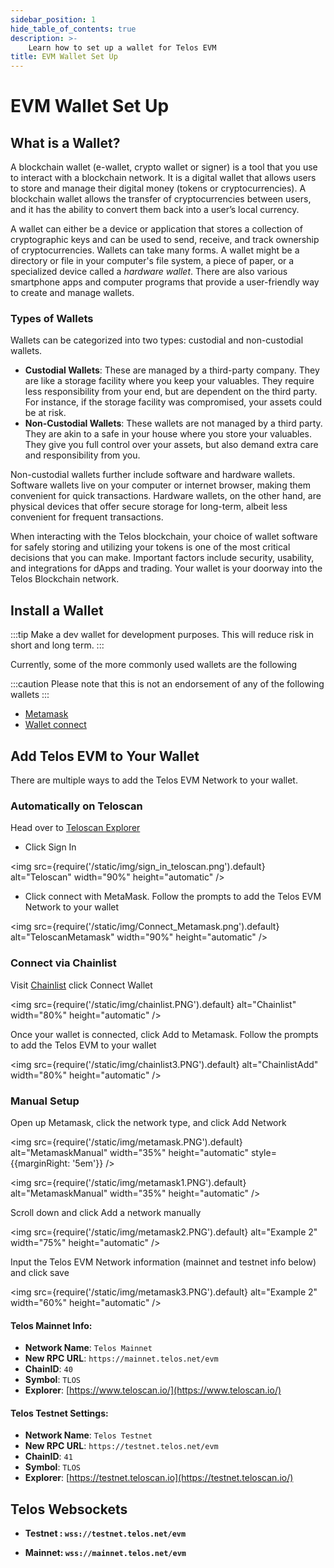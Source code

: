```yaml
---
sidebar_position: 1
hide_table_of_contents: true
description: >-
    Learn how to set up a wallet for Telos EVM
title: EVM Wallet Set Up
---
```


# EVM Wallet Set Up

## What is a Wallet?

A blockchain wallet (e-wallet, crypto wallet or signer) is a tool that you use to interact with a blockchain network. It is a digital wallet that allows users to store and manage their digital money (tokens or cryptocurrencies). A blockchain wallet allows the transfer of cryptocurrencies between users, and it has the ability to convert them back into a user’s local currency.

A wallet can either be a device or application that stores a collection of cryptographic keys and can be used to send, receive, and track ownership of cryptocurrencies. Wallets can take many forms. A wallet might be a directory or file in your computer's file system, a piece of paper, or a specialized device called a _hardware wallet_. There are also various smartphone apps and computer programs that provide a user-friendly way to create and manage wallets.

### Types of Wallets

Wallets can be categorized into two types: custodial and non-custodial wallets.

- **Custodial Wallets**: These are managed by a third-party company. They are like a storage facility where you keep your valuables. They require less responsibility from your end, but are dependent on the third party. For instance, if the storage facility was compromised, your assets could be at risk.
- **Non-Custodial Wallets**: These wallets are not managed by a third party. They are akin to a safe in your house where you store your valuables. They give you full control over your assets, but also demand extra care and responsibility from you.

Non-custodial wallets further include software and hardware wallets. Software wallets live on your computer or internet browser, making them convenient for quick transactions. Hardware wallets, on the other hand, are physical devices that offer secure storage for long-term, albeit less convenient for frequent transactions.

When interacting with the Telos blockchain, your choice of wallet software for safely storing and utilizing your tokens is one of the most critical decisions that you can make. Important factors include security, usability, and integrations for dApps and trading. Your wallet is your doorway into the Telos Blockchain network.

## Install a Wallet

:::tip
Make a dev wallet for development purposes. This will reduce risk in short and long term.
:::

Currently, some of the more commonly used wallets are the following

:::caution
Please note that this is not an endorsement of any of the following wallets
:::

* [Metamask](https://metamask.io)&#x20;
* [Wallet connect](https://walletconnect.com/)
  
## Add Telos EVM to Your Wallet 

There are multiple ways to add the Telos EVM Network to your wallet.

### Automatically on Teloscan

Head over to [Teloscan Explorer](https://teloscan.io)

- Click Sign In

<img
    src={require('/static/img/sign_in_teloscan.png').default}
    alt="Teloscan"
    width="90%"
    height="automatic"
/>

- Click connect with MetaMask. Follow the prompts to add the Telos EVM Network to your wallet

<img
    src={require('/static/img/Connect_Metamask.png').default}
    alt="TeloscanMetamask"
    width="90%"
    height="automatic"
/>

### Connect via Chainlist

Visit [Chainlist](https://chainlist.org/?search=Telos) click Connect Wallet

<img
    src={require('/static/img/chainlist.PNG').default}
    alt="Chainlist"
    width="80%"
    height="automatic"
/>

Once your wallet is connected, click Add to Metamask. Follow the prompts to add the Telos EVM to your wallet

<img
    src={require('/static/img/chainlist3.PNG').default}
    alt="ChainlistAdd"
    width="80%"
    height="automatic"
/>

### Manual Setup 

Open up Metamask, click the network type, and click Add Network

<img
    src={require('/static/img/metamask.PNG').default}
    alt="MetamaskManual"
    width="35%"
    height="automatic"
    style={{marginRight: '5em'}}
/>

<img
    src={require('/static/img/metamask1.PNG').default}
    alt="MetamaskManual"
    width="35%"
    height="automatic"
/>

Scroll down and click Add a network manually

<img
  src={require('/static/img/metamask2.PNG').default}
  alt="Example 2"
  width="75%"
  height="automatic"
/>

Input the Telos EVM Network information (mainnet and testnet info below) and click save

<img
  src={require('/static/img/metamask3.PNG').default}
  alt="Example 2"
  width="60%"
  height="automatic"
/>

#### **Telos Mainnet Info:**

* **Network Name**: `Telos Mainnet`
* **New RPC URL**: `https://mainnet.telos.net/evm`
* **ChainID**: `40`
* **Symbol**: `TLOS`
* **Explorer**: [https://www.teloscan.io/](https://www.teloscan.io/)

#### **Telos Testnet Settings:**

* **Network Name**: `Telos Testnet`
* **New RPC URL**: `https://testnet.telos.net/evm`
* **ChainID**: `41`
* **Symbol**: `TLOS`
* **Explorer**: [https://testnet.teloscan.io](https://testnet.teloscan.io/)

## Telos Websockets

* **Testnet : `wss://testnet.telos.net/evm`**

* **Mainnet: `wss://mainnet.telos.net/evm`**

